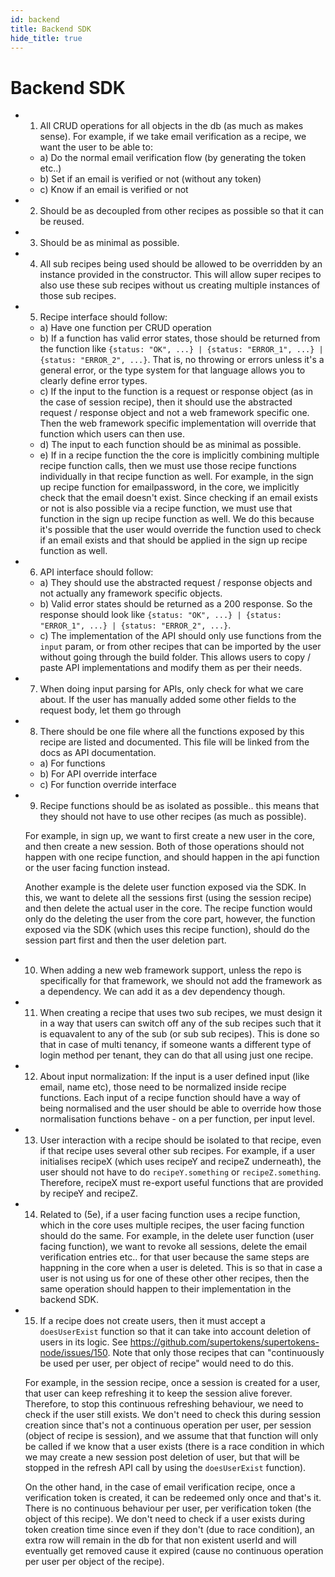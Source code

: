 ```yaml
---
id: backend
title: Backend SDK
hide_title: true
---
```


# Backend SDK

- 1) All CRUD operations for all objects in the db (as much as makes sense). For example, if we take email verification as a recipe, we want the user to be able to:
    - a) Do the normal email verification flow (by generating the token etc..)
    - b) Set if an email is verified or not (without any token)
    - c) Know if an email is verified or not
- 2) Should be as decoupled from other recipes as possible so that it can be reused.
- 3) Should be as minimal as possible.
- 4) All sub recipes being used should be allowed to be overridden by an instance provided in the constructor. This will allow super recipes to also use these sub recipes without us creating multiple instances of those sub recipes.
- 5) Recipe interface should follow:
    - a) Have one function per CRUD operation
    - b) If a function has valid error states, those should be returned from the function like `{status: "OK", ...} | {status: "ERROR_1", ...} | {status: "ERROR_2", ...}`. That is, no throwing or errors unless it's a general error, or the type system for that language allows you to clearly define error types.
    - c) If the input to the function is a request or response object (as in the case of session recipe), then it should use the abstracted request / response object and not a web framework specific one. Then the web framework specific implementation will override that function which users can then use.
    - d) The input to each function should be as minimal as possible.
    - e) If in a recipe function the the core is implicitly combining multiple recipe function calls, then we must use those recipe functions individually in that recipe function as well. For example, in the sign up recipe function for emailpassword, in the core, we implicitly check that the email doesn't exist. Since checking if an email exists or not is also possible via a recipe function, we must use that function in the sign up recipe function as well. We do this because it's possible that the user would override the function used to check if an email exists and that should be applied in the sign up recipe function as well. 
- 6) API interface should follow:
    - a) They should use the abstracted request / response objects and not actually any framework specific objects.
    - b) Valid error states should be returned as a 200 response. So the response should look like `{status: "OK", ...} | {status: "ERROR_1", ...} | {status: "ERROR_2", ...}`.
    - c) The implementation of the API should only use functions from the `input` param, or from other recipes that can be imported by the user without going through the build folder. This allows users to copy / paste API implementations and modify them as per their needs.
- 7) When doing input parsing for APIs, only check for what we care about. If the user has manually added some other fields to the request body, let them go through
- 8) There should be one file where all the functions exposed by this recipe are listed and documented. This file will be linked from the docs as API documentation.
   - a) For functions
   - b) For API override interface
   - c) For function override interface
- 9) Recipe functions should be as isolated as possible.. this means that they should not have to use other recipes (as much as possible).

    For example, in sign up, we want to first create a new user in the core, and then create a new session. Both of those operations should not happen with one recipe function, and should happen in the api function or the user facing function instead.
    
    Another example is the delete user function exposed via the SDK. In this, we want to delete all the sessions first (using the session recipe) and then delete the actual user in the core. The recipe function would only do the deleting the user from the core part, however, the function exposed via the SDK (which uses this recipe function), should do the session part first and then the user deletion part.
- 10) When adding a new web framework support, unless the repo is specifically for that framework, we should not add the framework as a dependency. We can add it as a dev dependency though.
- 11) When creating a recipe that uses two sub recipes, we must design it in a way that users can switch off any of the sub recipes such that it is equavalent to any of the sub (or sub sub recipes). This is done so that in case of multi tenancy, if someone wants a different type of login method per tenant, they can do that all using just one recipe.
- 12) About input normalization: If the input is a user defined input (like email, name etc), those need to be normalized inside recipe functions. Each input of a recipe function should have a way of being normalised and the user should be able to override how those normalisation functions behave - on a per function, per input level.
- 13) User interaction with a recipe should be isolated to that recipe, even if that recipe uses several other sub recipes. For example, if a user initialises recipeX (which uses recipeY and recipeZ underneath), the user should not have to do `recipeY.something` or `recipeZ.something`. Therefore, recipeX must re-export useful functions that are provided by recipeY and recipeZ.
- 14) Related to (5e), if a user facing function uses a recipe function, which in the core uses multiple recipes, the user facing function should do the same. For example, in the delete user function (user facing function), we want to revoke all sessions, delete the email verification entries etc.. for that user because the same steps are happning in the core when a user is deleted. This is so that in case a user is not using us for one of these other other recipes, then the same operation should happen to their implementation in the backend SDK.
- 15) If a recipe does not create users, then it must accept a `doesUserExist` function so that it can take into account deletion of users in its logic. See https://github.com/supertokens/supertokens-node/issues/150. Note that only those recipes that can "continuously be used per user, per object of recipe" would need to do this.

    For example, in the session recipe, once a session is created for a user, that user can keep refreshing it to keep the session alive forever. Therefore, to stop this continuous refreshing behaviour, we need to check if the user still exists. We don't need to check this during session creation since that's not a continuous operation per user, per session (object of recipe is session), and we assume that that function will only be called if we know that a user exists (there is a race condition in which we may create a new session post deletion of user, but that will be stopped in the refresh API call by using the `doesUserExist` function).
    
    On the other hand, in the case of email verification recipe, once a verification token is created, it can be redeemed only once and that's it. There is no continuous behaviour per user, per verification token (the object of this recipe). We don't need to check if a user exists during token creation time since even if they don't (due to race condition), an extra row will remain in the db for that non existent userId and will eventually get removed cause it expired (cause no continuous operation per user per object of the recipe). 